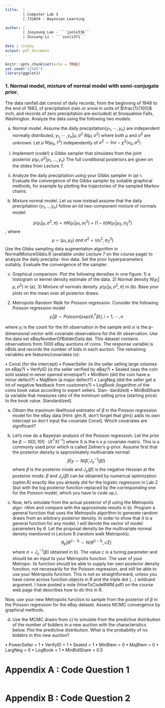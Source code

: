 ```yaml
---
title:  |
        | Computer Lab 3
        | 732A54 - Bayesian Learning

author: | 
        | Jooyoung Lee - ```joole336```
        | Zuxiang Li - ```zuxli371```
        
date : \today
output: pdf_document
---
```


```r
knitr::opts_chunk$set(echo = TRUE)
set.seed("12345")
library(ggplot2)

```

### 1. Normal model, mixture of normal model with semi-conjugate prior.

The data rainfall.dat consist of daily records, from the beginning of 1948 to the
end of 1983, of precipitation (rain or snow in units of $\frac{1}{100}$ inch, and records of zero precipitation are excluded) at Snoqualmie Falls, Washington. Analyze the data using the following two models.

(a) Normal model.
Assume the daily precipitation$\{y_1,\cdots ,y_n\}$ are independent normally distributed, $y_1, \cdots, y_n|\mu,\sigma^2~N(\mu,\sigma^2)$ where both $\mu$ and $\sigma^2$ are unknown. Let $\mu~N(\mu_0,\tau^2)$ independently of $\sigma^2 \sim Inv-\chi^2(v_0,\sigma^2)$

i. Implement (code!) a Gibbs sampler that simulates from the joint posterior $p(\mu,\sigma^2|y_1,\dots,y_n)$ The full conditional posteriors are given on the slides from Lecture 7.

ii. Analyze the daily precipitation using your Gibbs sampler in (a)-i. Evaluate the convergence of the Gibbs sampler by suitable graphical methods, for example by plotting the trajectories of the sampled Markov chains.

(b) Mixture normal model.
Let us now instead assume that the daily precipitation $\{y_1, .., y_n\}$ follow an iid two-component mixture of normals model:

$$p(y_i|\mu,\sigma^2,\pi)=\pi N(y_i|\mu_1,\sigma^2_1)+(1-\pi)N(y_i|\mu_2,\sigma^2_2)$$,
where
$$\mu=(\mu_1,\mu_2) \ and\ \sigma^2=(\sigma^2_1,\sigma^2_2)$$
Use the Gibbs sampling data augmentation algorithm in NormalMixtureGibbs.R (available under Lecture 7 on the course page) to analyze the daily precipita- tion data. Set the prior hyperparameters suitably. Evaluate the convergence of the sampler.

(c) Graphical comparison.
Plot the following densities in one figure: 1) a histogram or kernel density estimate of the data. 2) Normal density $N(y_i|\mu,\sigma^2)$ in (a); 3) Mixture of normals density. $p(y_i|\mu,\sigma^2,\pi)$ in (b). Base your plots on the mean over all posterior draws.


2. Metropolis Random Walk for Poisson regression. 
Consider the following Poisson regression model
$$y_i|\beta \sim Poisson[exp(X_i^T\beta)],i=1,\cdots,n$$

where $y_i$ is the count for the ith observation in the sample and xi is the p-dimensional vector with covariate observations for the ith observation. Use the data set eBayNumberOfBidderData.dat. This dataset contains observations from 1000 eBay auctions of coins. The response variable is nBids and records the number of bids in each auction. The remaining variables are features/covariates (x):


• Const (for the intercept)
• PowerSeller (is the seller selling large volumes on eBay?)
• VerifyID (is the seller verified by eBay?)
• Sealed (was the coin sold sealed in never opened envelope?)
• MinBlem (did the coin have a minor defect?)
• MajBlem (a major defect?)
• LargNeg (did the seller get a lot of negative feedback from customers?)
• LogBook (logarithm of the coins book value according to expert sellers. Stan- dardized)
• MinBidShare (a variable that measures ratio of the minimum selling price (starting price) to the book value. Standardized).

(a) Obtain the maximum likelihood estimator of $\beta$ in the Poisson regression model for the eBay data [Hint: glm.R, don’t forget that glm() adds its own intercept so don’t input the covariate Const]. Which covariates are significant?

(b) Let’s now do a Bayesian analysis of the Poisson regression. Let the prior be $\beta \sim N[0,100 \cdot (X^TX)^{-1}]$ where X is the n x p covariate matrix. This is a commonly used prior which is called Zellner’s g-prior. Assume first that the posterior density is approximately multivariate normal:
$$\beta|y \sim N(\tilde{\beta},J^{-1}_y(\tilde{\beta}))$$
where $\tilde{\beta}$ is the posterior mode and $J_y(\tilde{\beta})$ is the negative Hessian at the posterior mode. $\tilde{\beta}$ and $J_y(\tilde{\beta})$ can be obtained by numerical optimization (optim.R) exactly like you already did for the logistic regression in Lab 2 (but with the log posterior function replaced by the corresponding one for the Poisson model, which you have to code up.).

(c) Now, let’s simulate from the actual posterior of $\beta$ using the Metropolis algo- rithm and compare with the approximate results in b). Program a general function that uses the Metropolis algorithm to generate random draws from an arbitrary posterior density. In order to show that it is a general function for any model, I will denote the vector of model parameters by $\theta$. Let the proposal density be the multivariate normal density mentioned in Lecture 8 (random walk Metropolis).
$$\theta_p|\theta^{(i-1)} \sim N(\theta^{(i-1)},c\Sigma)$$
where $\sigma=J^{-1}_y(\tilde{\beta})$ obtained in b). The value c is a tuning parameter and should be an input to your Metropolis function. The user of your Metropo- lis function should be able to supply her own posterior density function, not necessarily for the Poisson regression, and still be able to use your Metropolis function. This is not so straightforward, unless you have come across function objects in R and the triple dot (...) wildcard argument. I have posted a note (HowToCodeRWM.pdf) on the course web page that describes how to do this in R.

Now, use your new Metropolis function to sample from the posterior of $\beta$ in the Poisson regression for the eBay dataset. Assess MCMC convergence by graphical methods.

(d) Use the MCMC draws from c) to simulate from the predictive distribution of the number of bidders in a new auction with the characteristics below. Plot the predictive distribution. What is the probability of no bidders in this new auction?


• PowerSeller = 1
• VerifyID = 1
• Sealed = 1
• MinBlem = 0
• MajBlem = 0
• LargNeg = 0
• LogBook = 1
• MinBidShare = 0.5

\newpage

# Appendix A : Code Question 1
```r
```

\newpage
# Appendix B : Code Question 2
```r
```